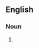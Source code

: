 ==English==

===Noun===
{{head|en|noun form|head=[[carbon]] [[footprint]]s}}

# {{plural of|en|carbon footprint}}